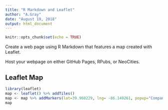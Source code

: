 ---
title: "R Markdown and Leaflet"
author: "A.Gray"
date: "August 19, 2018"
output: html_document
---

```{r setup, include=FALSE}
knitr::opts_chunk$set(echo = TRUE)
```

Create a web page using R Markdown that features a map created with Leaflet.

Host your webpage on either GitHub Pages, RPubs, or NeoCities.

## Leaflet Map
```{r}
library(leaflet)
map <- leaflet() %>% addTiles() 
map <- map %>% addMarkers(lat=39.960229, lng= -86.149261, popup="Company Office")
map
```
